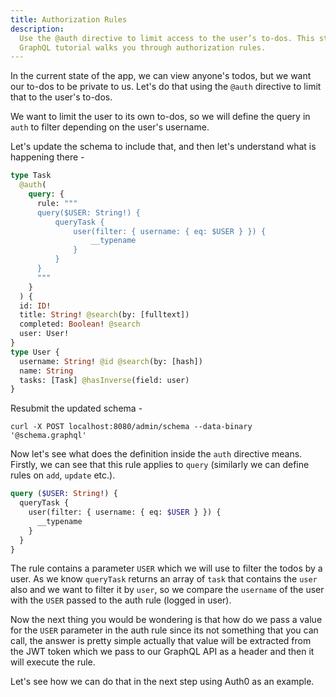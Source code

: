 ```yaml
---
title: Authorization Rules
description:
  Use the @auth directive to limit access to the user’s to-dos. This step in the
  GraphQL tutorial walks you through authorization rules.
---
```


In the current state of the app, we can view anyone's todos, but we want our
to-dos to be private to us. Let's do that using the `@auth` directive to limit
that to the user's to-dos.

We want to limit the user to its own to-dos, so we will define the query in
`auth` to filter depending on the user's username.

Let's update the schema to include that, and then let's understand what is
happening there -

```graphql
type Task
  @auth(
    query: {
      rule: """
      query($USER: String!) {
          queryTask {
              user(filter: { username: { eq: $USER } }) {
                  __typename
              }
          }
      }
      """
    }
  ) {
  id: ID!
  title: String! @search(by: [fulltext])
  completed: Boolean! @search
  user: User!
}
type User {
  username: String! @id @search(by: [hash])
  name: String
  tasks: [Task] @hasInverse(field: user)
}
```

Resubmit the updated schema -

```
curl -X POST localhost:8080/admin/schema --data-binary '@schema.graphql'
```

Now let's see what does the definition inside the `auth` directive means.
Firstly, we can see that this rule applies to `query` (similarly we can define
rules on `add`, `update` etc.).

```graphql
query ($USER: String!) {
  queryTask {
    user(filter: { username: { eq: $USER } }) {
      __typename
    }
  }
}
```

The rule contains a parameter `USER` which we will use to filter the todos by a
user. As we know `queryTask` returns an array of `task` that contains the `user`
also and we want to filter it by `user`, so we compare the `username` of the
user with the `USER` passed to the auth rule (logged in user).

Now the next thing you would be wondering is that how do we pass a value for the
`USER` parameter in the auth rule since its not something that you can call, the
answer is pretty simple actually that value will be extracted from the JWT token
which we pass to our GraphQL API as a header and then it will execute the rule.

Let's see how we can do that in the next step using Auth0 as an example.
